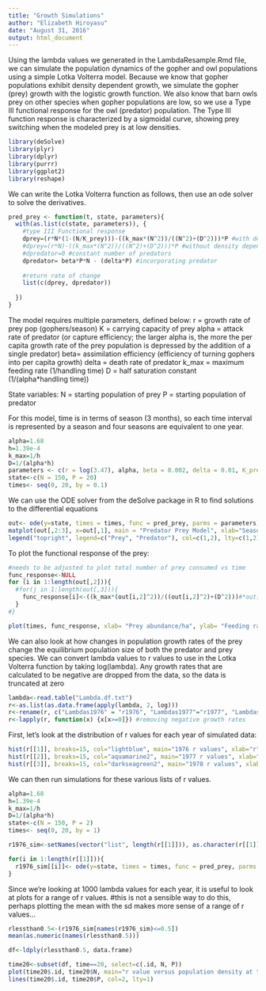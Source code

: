 ```yaml
---
title: "Growth Simulations"
author: "Elizabeth Hiroyasu"
date: "August 31, 2016"
output: html_document
---
```


Using the lambda values we generated in the LambdaResample.Rmd file, we can simulate the population dynamics of the gopher and owl populations using a simple Lotka Volterra model. Because we know that gopher populations exhibit density dependent growth, we simulate the gopher (prey) growth with the logistic growth function. We also know that barn owls prey on other species when gopher populations are low, so we use a Type III functional response for the owl (predator) population. The Type III function response is characterized by a sigmoidal curve, showing prey switching when the modeled prey is at low densities.

```r
library(deSolve)
library(plyr)
library(dplyr)
library(purrr)
library(ggplot2)
library(reshape)
```

We can write the Lotka Volterra function as follows, then use an ode solver to solve the derivatives.
```r
pred_prey <- function(t, state, parameters){
  with(as.list(c(state, parameters)), {
    #type III Functional response
    dprey=(r*N*(1-(N/K_prey)))-((k_max*(N^2))/((N^2)+(D^2)))*P #with density dependence
    #dprey=(r*N)-((k_max*(N^2))/((N^2)+(D^2)))*P #without density dependence
    #dpredator=0 #constant number of predators
    dpredator= beta*P*N - (delta*P) #incorporating predator
    
    #return rate of change
    list(c(dprey, dpredator))
    
  })
}
```


The model requires multiple parameters, defined below:
r = growth rate of prey pop (gophers/season)
K = carrying capacity of prey
alpha = attack rate of predator (or capture efficiency; the larger alpha is, the more the per capita growth rate of the prey population is depressed by the addition of a single predator)
beta= assimilation efficiency (efficiency of turning gophers into per capita growth)
delta = death rate of predator
k_max = maximum feeding rate (1/handling time)
D = half saturation constant (1/(alpha*handling time))

State variables:
N = starting population of prey 
P = starting population of predator


For this model, time is in terms of season (3 months), so each time interval is represented by a season and four seasons are equivalent to one year.
```r
alpha=1.68
h=1.39e-4
k_max=1/h
D=1/(alpha*h)
parameters <- c(r = log(3.47), alpha, beta = 0.002, delta = 0.01, K_prey=175, k_max, D)
state<-c(N = 150, P = 20)
times<- seq(0, 20, by = 0.1)
```

We can use the ODE solver from the deSolve package in R to find solutions to the differential equations
```r
out<- ode(y=state, times = times, func = pred_prey, parms = parameters)
matplot(out[,2:3], x=out[,1], main = "Predator Prey Model", xlab="Season", ylab="Predator and Prey densities (number/ha)", type='l')
legend("topright", legend=c("Prey", "Predator"), col=c(1,2), lty=c(1,2))
```

To plot the functional response of the prey:
```r
#needs to be adjusted to plot total number of prey consumed vs time
func_response<-NULL
for (i in 1:length(out[,2])){
  #for(j in 1:length(out[,3])){
    func_response[i]<-((k_max*(out[i,2]^2))/((out[i,2]^2)+(D^2)))#*out[j,3]
  }
#}

plot(times, func_response, xlab= "Prey abundance/ha", ylab= "Feeding rate", main = "Functional Response")
```


We can also look at how changes in population growth rates of the prey change the equilibrium population size of both the predator and prey species. We can convert lambda values to r values to use in the Lotka Volterra function by taking log(lambda). Any growth rates that are calculated to be negative are dropped from the data, so the data is truncated at zero
```r
lambda<-read.table("Lambda.df.txt")
r<-as.list(as.data.frame(apply(lambda, 2, log)))
r<-rename(r, c("Lambdas1976" = "r1976", "Lambdas1977"="r1977", "Lambdas1978" = "r1978"))
r<-lapply(r, function(x) {x[x>=0]}) #removing negative growth rates
```

First, let's look at the distribution of r values for each year of simulated data:
```r
hist(r[[1]], breaks=15, col="lightblue", main="1976 r values", xlab="r")
hist(r[[2]], breaks=15, col="aquamarine2", main="1977 r values", xlab="r")
hist(r[[3]], breaks=15, col="darkseagreen2", main="1978 r values", xlab="r")
```

We can then run simulations for these various lists of r values.
```r
alpha=1.68
h=1.39e-4
k_max=1/h
D=1/(alpha*h)
state<-c(N = 150, P = 2)
times<- seq(0, 20, by = 1)

r1976_sim<-setNames(vector("list", length(r[[1]])), as.character(r[[1]]))

for(i in 1:length(r[[1]])){
  r1976_sim[[i]]<- ode(y=state, times = times, func = pred_prey, parms = c(r = r[[1]][i], alpha, beta = 0.002, delta = 0.01, K_prey=175, k_max, D))
}
```

Since we're looking at 1000 lambda values for each year, it is useful to look at plots for a range of r values.
#this is not a sensible way to do this, perhaps plotting the mean with the sd makes more sense of a range of r values...
```r
rlessthan0.5<-(r1976_sim[names(r1976_sim)<=0.5])
mean(as.numeric(names(rlessthan0.5)))

df<-ldply(rlessthan0.5, data.frame)
```

```r
time20<-subset(df, time==20, select=c(.id, N, P))
plot(time20$.id, time20$N, main="r value versus population density at time 20", xlab="r value", ylab="individuals/ha", col=3, lty=1, ylim=c(0,40))
lines(time20$.id, time20$P, col=2, lty=1)
```


